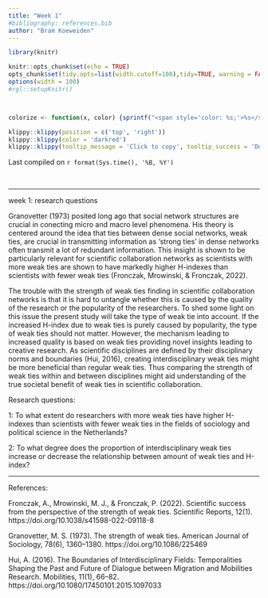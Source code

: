 ```yaml
---
title: "Week 1"
#bibliography: references.bib
author: "Bram Koeweiden"
---
```




```r
library(knitr)

knitr::opts_chunk$set(echo = TRUE)
opts_chunk$set(tidy.opts=list(width.cutoff=100),tidy=TRUE, warning = FALSE, message = FALSE,comment = "#>", cache=TRUE, class.source=c("test"), class.output=c("test2"))
options(width = 100)
#rgl::setupKnitr()



colorize <- function(x, color) {sprintf("<span style='color: %s;'>%s</span>", color, x) }

```

```r
klippy::klippy(position = c('top', 'right'))
klippy::klippy(color = 'darkred')
klippy::klippy(tooltip_message = 'Click to copy', tooltip_success = 'Done')
```

Last compiled on `r format(Sys.time(), '%B, %Y')`

<br>

----
  
week 1: research questions

Granovetter (1973) posited long ago that social network structures are crucial in conecting micro and macro level phenomena. His theory is centered around the idea that ties between dense social networks, weak ties, are crucial in transmitting information as 'strong ties' in dense networks often transmit a lot of redundant information. This insight is shown to be particularly relevant for scientific collaboration networks as scientists with more weak ties are shown to have markedly higher H-indexes than scientists with fewer weak ties (Fronczak, Mrowinski, & Fronczak, 2022). 

The trouble with the strength of weak ties finding in scientific collaboration networks is that it is hard to untangle whether this is caused by the quality of the research or the popularity of the researchers. To shed some light on this issue the present study will take the type of weak tie into account. If the increased H-index due to weak ties is purely caused by popularity, the type of weak ties should not matter. However, the mechanism leading to increased quality is based on weak ties providing novel insights leading to creative research. As scientific disciplines are defined by their disciplinary norms and boundaries (Hui, 2016), creating interdisciplinary weak ties might be more beneficial than regular weak ties. Thus comparing the strength of weak ties within and between disciplines might aid understanding of the true societal benefit of weak ties in scientific collaboration.

Research questions:

1: To what extent do researchers with more weak ties have higher H-indexes than scientists with fewer weak ties in the fields of sociology and political science in the Netherlands?

2: To what degree does the proportion of interdisciplinary weak ties increase or decrease the relationship between amount of weak ties and H-index?

----

References:

Fronczak, A., Mrowinski, M. J., & Fronczak, P. (2022). Scientific success from the perspective of the strength of weak ties. Scientific Reports, 12(1). https://doi.org/10.1038/s41598-022-09118-8 

Granovetter, M. S. (1973). The strength of weak ties. American Journal of Sociology, 78(6), 1360–1380. https://doi.org/10.1086/225469 

Hui, A. (2016). The Boundaries of Interdisciplinary Fields: Temporalities Shaping the Past and Future of Dialogue between Migration and Mobilities Research. Mobilities, 11(1), 66–82. https://doi.org/10.1080/17450101.2015.1097033

